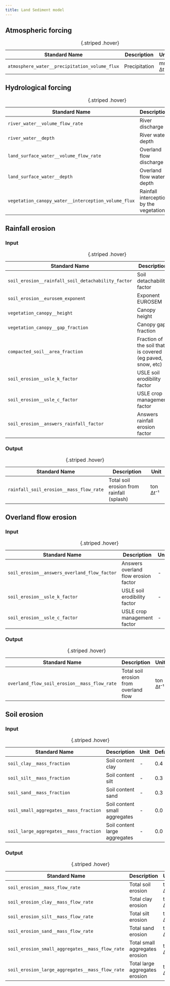 ```yaml
---
title: Land Sediment model
---
```


<style>
table {
  table-layout: fixed;
  width: 100%;
}
td, th {
  word-wrap: break-word;
}
</style>

## Atmospheric forcing
| Standard Name | Description | Unit | Default |
| ------ | ---- | -- | -- |
| `atmosphere_water__precipitation_volume_flux` | Precipitation | mm Δt⁻¹ | - |
: {.striped .hover}

## Hydrological forcing
| Standard Name | Description | Unit | Default |
| ------ | ---- | -- | -- |
| `river_water__volume_flow_rate` | River discharge | m³ s⁻¹ | - |
| `river_water__depth` | River water depth | m | - |
| `land_surface_water__volume_flow_rate` | Overland flow discharge | m³ s⁻¹ | - |
| `land_surface_water__depth` | Overland flow water depth | m | - |
| `vegetation_canopy_water__interception_volume_flux` | Rainfall interception by the vegetation | mm Δt⁻¹ | - |
: {.striped .hover}

## Rainfall erosion
### Input
| Standard Name | Description | Unit | Default |
| ------ | ---- | -- | -- |
| `soil_erosion__rainfall_soil_detachability_factor` |  Soil detachability factor | g J⁻¹ | 0.6 |
| `soil_erosion__eurosem_exponent` | Exponent EUROSEM | - | 2.0 |
| `vegetation_canopy__height` | Canopy height | m | 0.5 |
| `vegetation_canopy__gap_fraction` | Canopy gap fraction | - | 0.1 |
| `compacted_soil__area_fraction` | Fraction of the soil that is covered (eg paved, snow, etc) | - | 0.01 |
| `soil_erosion__usle_k_factor` | USLE soil erodibility factor | - | 0.1 |
| `soil_erosion__usle_c_factor` | USLE crop management factor | - | 0.01 |
| `soil_erosion__answers_rainfall_factor` | Answers rainfall erosion factor | - | 0.108
: {.striped .hover}

### Output
| Standard Name | Description | Unit |
| --- | --- | - |
| `rainfall_soil_erosion__mass_flow_rate` | Total soil erosion from rainfall (splash) | ton Δt⁻¹ |
: {.striped .hover}

## Overland flow erosion
### Input
| Standard Name | Description | Unit | Default |
| ------ | ---- | -- | -- |
| `soil_erosion__answers_overland_flow_factor` | Answers overland flow erosion factor | - | 0.9
| `soil_erosion__usle_k_factor` | USLE soil erodibility factor | - | 0.1 |
| `soil_erosion__usle_c_factor` | USLE crop management factor | - | 0.01 |
: {.striped .hover}

### Output
| Standard Name | Description | Unit |
| --- | --- | - |
| `overland_flow_soil_erosion__mass_flow_rate` | Total soil erosion from overland flow | ton Δt⁻¹ |
: {.striped .hover}

## Soil erosion
### Input
| Standard Name | Description | Unit | Default |
| ------ | ---- | -- | -- |
| `soil_clay__mass_fraction` | Soil content clay | - | 0.4 |
| `soil_silt__mass_fraction` | Soil content silt | - | 0.3 |
| `soil_sand__mass_fraction` | Soil content sand | - | 0.3 |
| `soil_small_aggregates__mass_fraction` | Soil content small aggregates | - | 0.0 |
| `soil_large_aggregates__mass_fraction` | Soil content large aggregates | - | 0.0 |
: {.striped .hover}

### Output
| Standard Name | Description | Unit |
| --- | --- | - |
| `soil_erosion__mass_flow_rate` | Total soil erosion | ton Δt⁻¹ |
| `soil_erosion_clay__mass_flow_rate` | Total clay erosion | ton Δt⁻¹ |
| `soil_erosion_silt__mass_flow_rate` | Total silt erosion | ton Δt⁻¹ |
| `soil_erosion_sand__mass_flow_rate` | Total sand erosion | ton Δt⁻¹ |
| `soil_erosion_small_aggregates__mass_flow_rate` | Total small aggregates erosion | ton Δt⁻¹ |
| `soil_erosion_large_aggregates__mass_flow_rate` | Total large aggregates erosion | ton Δt⁻¹ |
: {.striped .hover}
